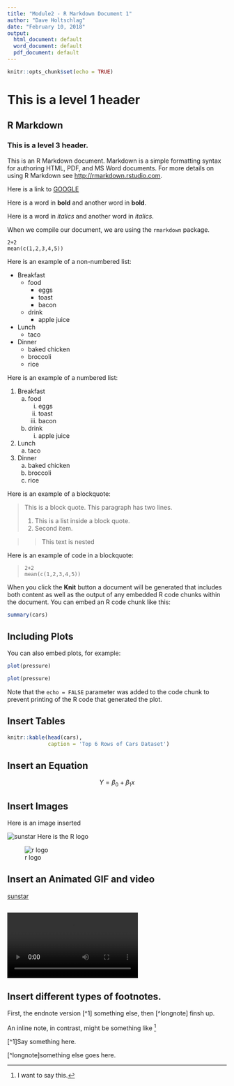 ```yaml
---
title: "Module2 - R Markdown Document 1"
author: "Dave Holtschlag"
date: "February 10, 2018"
output:
  html_document: default
  word_document: default
  pdf_document: default
---
```


```r
knitr::opts_chunk$set(echo = TRUE)
```
# This is a level 1 header

## R Markdown

### This is a level 3 header.
This is an R Markdown document. Markdown is a simple formatting syntax for authoring HTML, PDF, and MS Word documents. For more details on using R Markdown see <http://rmarkdown.rstudio.com>.

Here is a link to [GOOGLE](http://google.com)

Here is a word in **bold** and another word in __bold__.

Here is a word in *italics* and another word in _italics_.

When we compile our document, we are using the `rmarkdown` package.

```
2+2
mean(c(1,2,3,4,5))
```

Here is an example of a non-numbered list:

* Breakfast
    - food
        + eggs
        + toast
        + bacon
    - drink
        + apple juice
* Lunch
    - taco
* Dinner
    - baked chicken
    - broccoli
    - rice


Here is an example of a numbered list:

1. Breakfast
    a. food
        i. eggs
        ii. toast
        iii. bacon
    b. drink
        i. apple juice
2. Lunch
    a. taco
3. Dinner
    a. baked chicken
    b. broccoli
    c. rice


Here is an example of a blockquote:

> This is a block quote. This
> paragraph has two lines.
>
> 1. This is a list inside a block quote.
> 2. Second item.

> > This text is nested

Here is an example of code in a blockquote:

>     2+2
>     mean(c(1,2,3,4,5))



When you click the **Knit** button a document will be generated that includes both content as well as the output of any embedded R code chunks within the document. You can embed an R code chunk like this:

```r
summary(cars)
```

## Including Plots

You can also embed plots, for example:

```r
plot(pressure)
```



```r
plot(pressure)
```


Note that the `echo = FALSE` parameter was added to the code chunk to prevent printing of the R code that generated the plot.

## Insert Tables


```r
knitr::kable(head(cars),
             caption = 'Top 6 Rows of Cars Dataset')
```

## Insert an Equation

$$ Y = \beta_0 + \beta_1x $$


## Insert Images

Here is an image inserted

![sunstar](Sunstar/sunstar.png)
Here is the R logo  

![r logo](https://www.r-project.org/logo/Rlogo.svg)


## Insert an Animated GIF and video

[sunstar](Sunstar/sunstar.gif)

## ![sunstar](Sunstar/sunstar.mp4)

## Insert different types of footnotes.

First, the endnote version [^1] something else, then [^longnote] finsh up. 

An inline note, in contrast, might be something like ^[I want to say this.]

[^1]Say something here.

[^longnote]something else goes here. 

